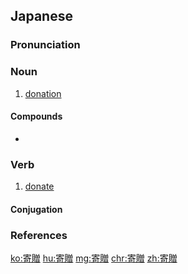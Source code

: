 ==Japanese==
{{ja-kanjitab|き|ぞう|yomi=o}}

===Pronunciation===
{{ja-pron|yomi=o|きぞう|acc=0|acc_ref=DJR,NHK}}

===Noun===
{{ja-noun|きぞう}}

# [[donation]]

====Compounds====
* {{l/ja|寄贈者}}

===Verb===
{{ja-verb-suru|きぞう}}

# [[donate]]

====Conjugation====
{{ja-suru|きぞう}}

===References===
<references/>

[[ko:寄贈]]
[[hu:寄贈]]
[[mg:寄贈]]
[[chr:寄贈]]
[[zh:寄贈]]